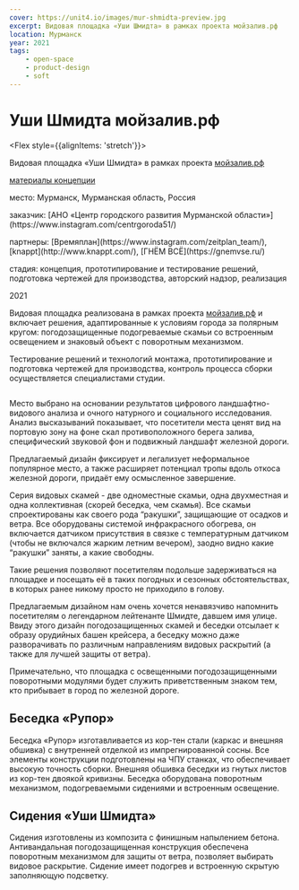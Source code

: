 ```yaml
---
cover: https://unit4.io/images/mur-shmidta-preview.jpg
excerpt: Видовая площадка «Уши Шмидта» в рамках проекта мойзалив.рф
location: Мурманск
year: 2021
tags:
    - open-space
    - product-design
    - soft
---
```

# Уши Шмидта мойзалив.рф

<Flex style={{alignItems: 'stretch'}}>
<Flex col>

Видовая площадка «Уши Шмидта» в рамках проекта [мойзалив.рф](https://xn--80aenfcodq.xn--p1ai/)

<p style={{flex: '0 1 auto'}}>

[материалы концепции](https://xn--80aenfcodq.xn--p1ai/skver-shmidta)
</p>
</Flex>

<div>
<p><BlackHighlight>место:</BlackHighlight> Мурманск, Мурманская область, Россия</p>

<p><BlackHighlight>заказчик:</BlackHighlight> [АНО «Центр городского развития Мурманской области»](https://www.instagram.com/centrgoroda51/)</p>

<p><BlackHighlight>партнеры:</BlackHighlight> [Времяплан](https://www.instagram.com/zeitplan_team/), [knappt](http://www.knappt.com/), [ГНЁМ ВСЁ](https://gnemvse.ru/)</p>

<p><BlackHighlight>стадия:</BlackHighlight> концепция, прототипирование и тестирование решений, подготовка чертежей для производства, авторский надзор, реализация</p>

2021
</div>
</Flex>


Видовая площадка реализована в рамках проекта [мойзалив.рф](https://xn--80aenfcodq.xn--p1ai/) и включает решения, адаптированные к условиям города за полярным кругом: 
погодозащищенные подогреваемые скамьи со встроенным освещением и знаковый объект с поворотным механизмом.  

Тестирование решений и технологий монтажа, прототипирование и подготовка чертежей для производства, контроль процесса сборки осуществляется специалистами студии.


<Image src="/images/mur-shmidta-preview.jpg" alt="" /> 

 
Место выбрано на основании результатов цифрового ландшафтно-видового анализа и очного натурного и социального исследования. Анализ высказываний показывает, что посетители места ценят вид на портовую зону на фоне скал противоположного берега залива, специфический звуковой фон и подвижный ландшафт железной дороги.
 
Предлагаемый дизайн фиксирует и легализует неформальное популярное место, а также расширяет потенциал тропы вдоль откоса железной дороги, придаёт ему осмысленное завершение. 

Серия видовых скамей - две одноместные скамьи, одна двухместная и одна коллективная (скорей беседка, чем скамья). Все скамьи спроектированы как своего рода “ракушки”, защищающие от осадков и ветра. Все оборудованы системой инфракрасного обогрева, он включается датчиком присутствия в связке с температурным датчиком (чтобы не включался жарким летним вечером), заодно видно какие “ракушки” заняты, а какие свободны. 
 
Такие решения позволяют посетителям подольше задерживаться на площадке и посещать её в таких погодных и сезонных обстоятельствах, в которых ранее никому просто не приходило в голову.
 
Предлагаемым дизайном нам очень хочется ненавязчиво напомнить посетителям о легендарном лейтенанте Шмидте, давшем имя улице. Ввиду этого дизайн погодозащищенных скамей и беседки отсылает к образу орудийных башен крейсера, а беседку можно даже разворачивать по различным направлениям видовых раскрытий (а также для лучшей защиты от ветра).
 
Примечательно, что площадка с освещенными погодозащищенными поворотными модулями будет служить приветственным знаком тем, кто прибывает в город по железной дороге.

## Беседка «Рупор» 

Беседка «Рупор» изготавливается из кор-тен стали (каркас и внешняя обшивка) с внутренней отделкой из импрегнированной сосны. Все элементы конструкции подготовлены на ЧПУ станках, что обеспечивает высокую точность сборки. Внешняя обшивка беседки из гнутых листов из кор-тен двоякой кривизны. Беседка оборудована поворотным механизмом, подогреваемыми сидениями и встроенным освещение. 

## Сидения «Уши Шмидта» 

Сидения изготовлены из композита с финишным напылением бетона. Антивандальная погодозащищенная конструкция обеспечена поворотным механизмом для защиты от ветра, позволяет выбирать видовое раскрытие. Сидение имеет подогрев и встроенную скрытую заполняющую подсветку. 